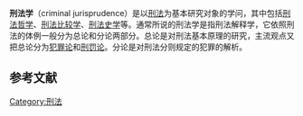 '''刑法学'''（criminal jurisprudence）是以[[刑法|刑法]]为基本研究对象的学问，其中包括[[刑法哲学|刑法哲学]]、[[刑法比较学|刑法比较学]]、[[刑法史学|刑法史学]]等。通常所说的刑法学是指刑法解释学，它依照刑法的体例一般分为总论和分论两部分。总论是对刑法基本原理的研究，主流观点又把总论分为[[犯罪论|犯罪论]]和[[刑罚论|刑罚论]]。分论是对刑法分则规定的犯罪的解析。

== 参考文献 ==
{{Reflist}}

{{Jurisprudence}}

[[Category:刑法|Category:刑法]]